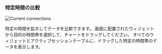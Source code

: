 ### 特定時間の比較

<InDoc product="postgresql,mysql,oracle-pro,oracle"><ImgLang img='db-count-trend-extend-time.png' desc='アクティブセッション' /></InDoc>

<InDoc product="redis"><ImgLang img='db-count-trend-extend-time-redis.png' desc='1秒あたりの処理命令数' /></InDoc>

<InDoc product="altibase"><ImgLang img='db-count-trend-extend-time-altibase.png' desc='1秒あたりの処理命令数' multi="true" /></InDoc>

<InDoc product="mongodb">

![Current connections](/img/db-count-trend-extend-time-mongodb.png)

</InDoc>

特定の時間を拡大してデータを比較できます。 画面に配置されたウィジェットから目的の時間帯を選択して、チャートをドラッグしてください。 すべてのウィジェットとアクティブセッションテーブルに、ドラッグした特定の時間帯のデータを表示します。
